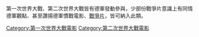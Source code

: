 {{Catnav|頁面分類|各種主題的頁面分類|類型|电影类型|戰爭片}}
{{Catnav|頁面分類|人类社会|战争|戰爭片}}

第一次世界大戰、第二次世界大戰皆有德軍發動參與，少部份戰爭片意識上有同情德軍觀點、甚至讚揚德軍慣戰電影、[[戰爭片|戰爭片]]，皆可納入此類。

[[Category:第一次世界大戰電影|Category:第一次世界大戰電影]]
[[Category:第二次世界大戰電影|Category:第二次世界大戰電影]]